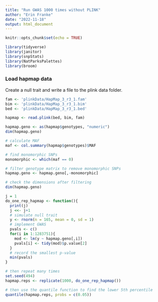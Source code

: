```yaml
---
title: "Run GWAS 1000 times without PLINK"
author: "Erin Franke"
date: "2022-11-18"
output: html_document
---
```


```r
knitr::opts_chunk$set(echo = TRUE)
```

```r
library(tidyverse)
library(janitor)
library(snpStats)
library(NatParksPalettes)
library(broom)
```

### Load hapmap data

Create a null trait and write a file to the plink data folder.

```r
fam <- 'plinkData/HapMap_3_r3_1.fam'
bim <- 'plinkData/HapMap_3_r3_1.bim'
bed <- 'plinkData/HapMap_3_r3_1.bed'

hapmap <- read.plink(bed, bim, fam)
```

```r
hapmap.geno <- as(hapmap$genotypes, "numeric")
dim(hapmap.geno)
```

```r
# calculate MAF
maf <- col.summary(hapmap$genotypes)$MAF

# find monomorphic SNPs
monomorphic <- which(maf == 0) 

# filter genotype matrix to remove monomorphic SNPs
hapmap.geno <- hapmap.geno[,-monomorphic]

# check the dimensions after filtering
dim(hapmap.geno)
```

```r
j = 1
do_one_rep_hapmap <- function(){
  print(j)
  j <<- j+1
  # simulate null trait
  y <- rnorm(n = 165, mean = 0, sd = 1) 
  # implement GWAS
  pvals <- c()
  for(i in 1:1283751){
    mod <- lm(y ~ hapmap.geno[,i])
    pvals[i] <- tidy(mod)$p.value[2]
  }
  # record the smallest p-value
  min(pvals)
}

# then repeat many times
set.seed(494) 
hapmap.reps <- replicate(1000, do_one_rep_hapmap())

# then use the quantile function to find the lower 5th percentile
quantile(hapmap.reps, probs = c(0.05))
```

